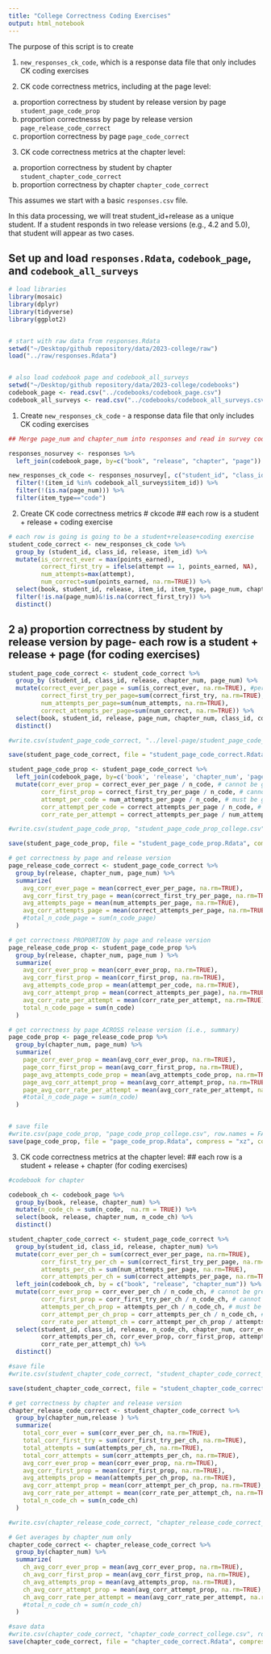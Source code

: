 ```yaml
---
title: "College Correctness Coding Exercises"
output: html_notebook
---
```


The purpose of this script is to create

1.  `new_responses_ck_code`, which is a response data file that only includes CK coding exercises

2. CK code correctness metrics, including at the page level:

a) proportion correctness by student by release version by page `student_page_code_prop`
b) proportion correctnesss by page by release version `page_release_code_correct`
c) proportion correctness by page `page_code_correct`

3. CK code correctness metrics at the chapter level:

a) proportion correctness by student by chapter `student_chapter_code_correct`
b) proportion correctness by chapter `chapter_code_correct`


This assumes we start with a basic `responses.csv` file.

In this data processing, we will treat student_id+release as a unique student. If a student responds in two release versions (e.g., 4.2 and 5.0), that student will appear as two cases.

## Set up and load `responses.Rdata`, `codebook_page`, and `codebook_all_surveys`

```r
# load libraries
library(mosaic)
library(dplyr)
library(tidyverse)
library(ggplot2)


# start with raw data from responses.Rdata
setwd("~/Desktop/github repository/data/2023-college/raw")
load("../raw/responses.Rdata")


# also load codebook page and codebook_all_surveys
setwd("~/Desktop/github repository/data/2023-college/codebooks")
codebook_page <- read.csv("../codebooks/codebook_page.csv")
codebook_all_surveys <- read.csv("../codebooks/codebook_all_surveys.csv")

```

1.  Create `new_responses_ck_code` - a response data file that only includes CK coding exercises

```r
## Merge page_num and chapter_num into responses and read in survey codebook so we can filter out survey responses.

responses_nosurvey <- responses %>%
  left_join(codebook_page, by=c("book", "release", "chapter", "page"))

new_responses_ck_code <- responses_nosurvey[, c("student_id", "class_id", "item_id", "lrn_question_reference", "item_type", "chapter_num", "page_num", "completes_page", "response", "points_possible", "points_earned", "lrn_status", "lrn_type", "lrn_auto", "attempt", "lrn_dt_started", "lrn_dt_saved", "dt_submitted", "book", "release")] %>%
  filter(!(item_id %in% codebook_all_surveys$item_id)) %>%
  filter(!(is.na(page_num))) %>% 
  filter(item_type=="code") 

```


2. Create CK code correctness metrics
# ckcode
## each row is a student + release + coding exercise

```r
# each row is going is going to be a student+release+coding exercise
student_code_correct <- new_responses_ck_code %>%
  group_by (student_id, class_id, release, item_id) %>%
  mutate(is_correct_ever = max(points_earned), 
         correct_first_try = ifelse(attempt == 1, points_earned, NA),
         num_attempts=max(attempt),
         num_correct=sum(points_earned, na.rm=TRUE)) %>%
  select(book, student_id, release, item_id, item_type, page_num, chapter_num, class_id, is_correct_ever, correct_first_try, num_attempts, num_correct) %>%
  filter(!is.na(page_num)&!is.na(correct_first_try)) %>% 
  distinct()

```


## 2 a) proportion correctness by student by release version by page- each row is a student + release + page (for coding exercises) 

```r
student_page_code_correct <- student_code_correct %>%
  group_by (student_id, class_id, release, chapter_num, page_num) %>%
  mutate(correct_ever_per_page = sum(is_correct_ever, na.rm=TRUE), #per page, how many points_earned on attempt ==1?
         correct_first_try_per_page=sum(correct_first_try, na.rm=TRUE),
         num_attempts_per_page=sum(num_attempts, na.rm=TRUE),
         correct_attempts_per_page=sum(num_correct, na.rm=TRUE)) %>%
  select(book, student_id, release, page_num, chapter_num, class_id, correct_ever_per_page, correct_first_try_per_page, num_attempts_per_page, correct_attempts_per_page) %>%
  distinct()

#write.csv(student_page_code_correct, "../level-page/student_page_code_correct_college.Rdata", row.names = FALSE)

save(student_page_code_correct, file = "student_page_code_correct.Rdata", compress = "xz", compression_level = 9)

```

```r

student_page_code_prop <- student_page_code_correct %>%
  left_join(codebook_page, by=c('book', 'release', 'chapter_num', 'page_num')) %>%
  mutate(corr_ever_prop = correct_ever_per_page / n_code, # cannot be greater than 1
         corr_first_prop = correct_first_try_per_page / n_code, # cannot be greater than 1
         attempt_per_code = num_attempts_per_page / n_code, # must be greater than 1, everyone attempts at least once
         corr_attempt_per_code = correct_attempts_per_page / n_code, # can be greater than 1
         corr_rate_per_attempt = correct_attempts_per_page / num_attempts_per_page) # cannot be greater than 1

#write.csv(student_page_code_prop, "student_page_code_prop_college.csv", row.names = FALSE)

save(student_page_code_prop, file = "student_page_code_prop.Rdata", compress = "xz", compression_level = 9)

```


```r
# get correctness by page and release version
page_release_code_correct <- student_page_code_correct %>%
  group_by(release, chapter_num, page_num) %>%
  summarize(
    avg_corr_ever_page = mean(correct_ever_per_page, na.rm=TRUE),
    avg_corr_first_try_page = mean(correct_first_try_per_page, na.rm=TRUE),
    avg_attempts_page = mean(num_attempts_per_page, na.rm=TRUE),
    avg_corr_attempts_page = mean(correct_attempts_per_page, na.rm=TRUE),
    #total_n_code_page = sum(n_code_page)
  )

```


```r
# get correctness PROPORTION by page and release version
page_release_code_prop <- student_page_code_prop %>%
  group_by(release, chapter_num, page_num ) %>%
  summarize(
    avg_corr_ever_prop = mean(corr_ever_prop, na.rm=TRUE),
    avg_corr_first_prop = mean(corr_first_prop, na.rm=TRUE),
    avg_attempts_code_prop = mean(attempt_per_code, na.rm=TRUE),
    avg_corr_attempt_prop = mean(correct_attempts_per_page), na.rm=TRUE,
    avg_corr_rate_per_attempt = mean(corr_rate_per_attempt, na.rm=TRUE),
    total_n_code_page = sum(n_code)
  )

```


```r
# get correctness by page ACROSS release version (i.e., summary)
page_code_prop <- page_release_code_prop %>%
  group_by(chapter_num, page_num) %>%
  summarize(
    page_corr_ever_prop = mean(avg_corr_ever_prop, na.rm=TRUE),
    page_corr_first_prop = mean(avg_corr_first_prop, na.rm=TRUE),
    page_avg_attempts_code_prop = mean(avg_attempts_code_prop, na.rm=TRUE),
    page_avg_corr_attempt_prop = mean(avg_corr_attempt_prop, na.rm=TRUE),
    page_avg_corr_rate_per_attempt = mean(avg_corr_rate_per_attempt, na.rm=TRUE),
    #total_n_code_page = sum(n_code)
  )


# save file
#write.csv(page_code_prop, "page_code_prop_college.csv", row.names = FALSE)
save(page_code_prop, file = "page_code_prop.Rdata", compress = "xz", compression_level = 9)

```


3. CK code correctness metrics at the chapter level:
## each row is a student + release + chapter (for coding exercises)

```r
#codebook for chapter

codebook_ch <- codebook_page %>%
  group_by(book, release, chapter_num) %>%
  mutate(n_code_ch = sum(n_code,  na.rm = TRUE)) %>%
  select(book, release, chapter_num, n_code_ch) %>%
  distinct()
```

```r
student_chapter_code_correct <- student_page_code_correct %>%
  group_by(student_id, class_id, release, chapter_num) %>%
  mutate(corr_ever_per_ch = sum(correct_ever_per_page, na.rm=TRUE),
         corr_first_try_per_ch = sum(correct_first_try_per_page, na.rm=TRUE),
         attempts_per_ch = sum(num_attempts_per_page, na.rm=TRUE),
         corr_attempts_per_ch = sum(correct_attempts_per_page, na.rm=TRUE)) %>%
  left_join(codebook_ch, by = c("book", "release", "chapter_num")) %>%
  mutate(corr_ever_prop = corr_ever_per_ch / n_code_ch, # cannot be greater than 1
         corr_first_prop = corr_first_try_per_ch / n_code_ch, # cannot be greater than 1
         attempts_per_ch_prop = attempts_per_ch / n_code_ch, # must be greater than 1, everyone attempts at least once
         corr_attempt_per_ch_prop = corr_attempts_per_ch / n_code_ch, # can be greater than 1
         corr_rate_per_attempt_ch = corr_attempt_per_ch_prop / attempts_per_ch_prop) %>% # cannot be greater than 1
  select(student_id, class_id, release, n_code_ch, chapter_num, corr_ever_per_ch, corr_first_try_per_ch, attempts_per_ch,
         corr_attempts_per_ch, corr_ever_prop, corr_first_prop, attempts_per_ch_prop, corr_attempt_per_ch_prop,
         corr_rate_per_attempt_ch) %>%
  distinct()

#save file 
#write.csv(student_chapter_code_correct, "student_chapter_code_correct_college.csv", row.names = FALSE)

save(student_chapter_code_correct, file = "student_chapter_code_correct.Rdata", compress = "xz", compression_level = 9)
```

```r
# get correctness by chapter and release version
chapter_release_code_correct <- student_chapter_code_correct %>%
  group_by(chapter_num,release ) %>%
  summarize(
    total_corr_ever = sum(corr_ever_per_ch, na.rm=TRUE),
    total_corr_first_try = sum(corr_first_try_per_ch, na.rm=TRUE),
    total_attempts = sum(attempts_per_ch, na.rm=TRUE),
    total_corr_attempts = sum(corr_attempts_per_ch, na.rm=TRUE),
    avg_corr_ever_prop = mean(corr_ever_prop, na.rm=TRUE),
    avg_corr_first_prop = mean(corr_first_prop, na.rm=TRUE),
    avg_attempts_prop = mean(attempts_per_ch_prop, na.rm=TRUE),
    avg_corr_attempt_prop = mean(corr_attempt_per_ch_prop, na.rm=TRUE),
    avg_corr_rate_per_attempt = mean(corr_rate_per_attempt_ch, na.rm=TRUE),
    total_n_code_ch = sum(n_code_ch)
  )

#write.csv(chapter_release_code_correct, "chapter_release_code_correct_college.csv", row.names = FALSE)
```



```r
# Get averages by chapter_num only
chapter_code_correct <- chapter_release_code_correct %>%
  group_by(chapter_num) %>%
  summarize(
    ch_avg_corr_ever_prop = mean(avg_corr_ever_prop, na.rm=TRUE),
    ch_avg_corr_first_prop = mean(avg_corr_first_prop, na.rm=TRUE),
    ch_avg_attempts_prop = mean(avg_attempts_prop, na.rm=TRUE),
    ch_avg_corr_attempt_prop = mean(avg_corr_attempt_prop, na.rm=TRUE),
    ch_avg_corr_rate_per_attempt = mean(avg_corr_rate_per_attempt, na.rm=TRUE),
    #total_n_code_ch = sum(n_code_ch)
  )

#save data
#write.csv(chapter_code_correct, "chapter_code_correct_college.csv", row.names = FALSE)
save(chapter_code_correct, file = "chapter_code_correct.Rdata", compress = "xz", compression_level = 9)
```


